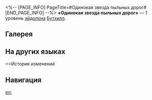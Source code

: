 <%-- [PAGE_INFO]
PageTitle=#Одинокая звезда пыльных дорог#
[END_PAGE_INFO] --%>
{{Эйдолон Инфобокс
|Название         = Одинокая звезда пыльных дорог
|Изображение      = Эйдолон Одинокая звезда пыльных дорог.png
|Персонаж         = Бутхилл
|Уровень          = 1
|Длительность     = 
|Описание         = В начале боя получает 1 ур. статуса Карманное преимущество, который позволяет Бутхиллу при нанесении урона игнорировать 16% защиты противника.
|Свойство1        = 
|Масштабирование1 = 
}}
'''«Одинокая звезда пыльных дорог»''' — 1 уровень [[эйдолон]]а [[Бутхилл]].

==Галерея==
{{Галерея|position=left|captionalign=center
|Персонаж Бутхилл Эйдолон 1.png|Осколок Эйдолона
}}

==На других языках==
{{На других языках
|en   = Dusty Trail's Lone Star
|zhs  = 扬尘孤星
|zht  = 揚塵孤星
|ja   = {{Rubi|砂塵|さじん}}の{{Rubi|中|なか}}の{{Rubi|一等星|いっとうせい}}
|ko   = 황야의 론스타
|es   = Estrella solitaria del sendero polvoriento
|fr   = Sillage de l'étoile solitaire
|ru   = Одинокая звезда пыльных дорог
|th   = Dusty Trail's Lone Star
|vi   = Vì Sao Đơn Độc Dặm Trường
|de   = Einsamer Stern im Staub
|id   = Dusty Trail's Lone Star
|pt   = Estrela Solitária da Trilha Empoeirada
}}

==История изменений
{{История изменений|3.5}}

==Навигация==
{{Навык Навбокс|Бутхилл}}

[[en:]]